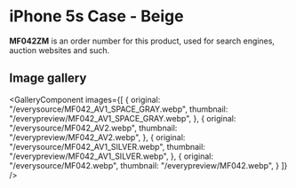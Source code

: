 
# iPhone 5s Case - Beige

<Callout type='info' emoji='👉🏻'>**MF042ZM** is an order number for this product, used for search engines, auction websites and such.</Callout>

## Image gallery

<GalleryComponent
    images={[
      {
        original: "/everysource/MF042_AV1_SPACE_GRAY.webp",
        thumbnail: "/everypreview/MF042_AV1_SPACE_GRAY.webp",
      },
      {
        original: "/everysource/MF042_AV2.webp",
        thumbnail: "/everypreview/MF042_AV2.webp",
      },
      {
        original: "/everysource/MF042_AV1_SILVER.webp",
        thumbnail: "/everypreview/MF042_AV1_SILVER.webp",
      },
      {
        original: "/everysource/MF042.webp",
        thumbnail: "/everypreview/MF042.webp",
      }
    ]}
  />
